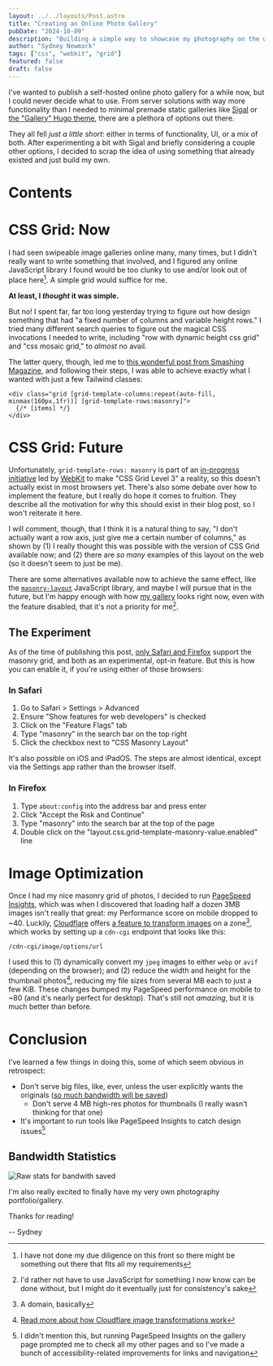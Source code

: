 ```yaml
---
layout: ../../layouts/Post.astro
title: "Creating an Online Photo Gallery"
pubDate: "2024-10-09"
description: "Building a simple way to showcase my photography on the web; and: please make CSS Masonry Grid a reality!"
author: "Sydney Newmark"
tags: ["css", "webkit", "grid"]
featured: false
draft: false
---
```



I've wanted to publish a self-hosted online photo gallery for a while now, but I could never decide what to use. From server solutions with way more functionality than I needed to minimal premade static galleries like [Sigal](http://sigal.saimon.org/en/latest/) or [the "Gallery" Hugo theme](https://themes.gohugo.io/themes/hugo-theme-gallery/), there are a plethora of options out there.

They all fell _just a little short_: either in terms of functionality, UI, or a mix of both. After experimenting a bit with Sigal and briefly considering a couple other options, I decided to scrap the idea of using something that already existed and just build my own.

# Contents

# CSS Grid: Now

I had seen swipeable image galleries online many, many times, but I didn't really want to write something that involved, and I figured any online JavaScript library I found would be too clunky to use and/or look out of place here[^1]. A simple grid would suffice for me.

**At least, I _thought_ it was simple.**

But no! I spent far, far too long yesterday trying to figure out how design something that had "a fixed number of columns and variable height rows." I tried many different search queries to figure out the magical CSS invocations I needed to write, including "row with dynamic height css grid" and "css mosaic grid," to _almost_ no avail.

The latter query, though, led me to [this wonderful post from Smashing Magazine](https://www.smashingmagazine.com/native-css-masonry-layout-css-grid/), and following their steps, I was able to achieve exactly what I wanted with just a few Tailwind classes:

```tsx
<div class="grid [grid-template-columns:repeat(auto-fill, minmax(160px,1fr))] [grid-template-rows:masonry]">
  {/* [items] */}
</div>
```

# CSS Grid: Future

Unfortunately, `grid-template-rows: masonry` is part of an [in-progress initiative](https://webkit.org/blog/15269/help-us-invent-masonry-layouts-for-css-grid-level-3/) led by [WebKit](https://webkit.org) to make "CSS Grid Level 3" a reality, so this doesn't actually exist in most browsers yet. There's also some debate over how to implement the feature, but I really do hope it comes to fruition. They describe all the motivation for why this should exist in their blog post, so I won't reiterate it here.

I will comment, though, that I think it is a natural thing to say, "I don't actually want a row axis, just give me a certain number of columns," as shown by (1) I really thought this was possible with the version of CSS Grid available now; and (2) there are _so many_ examples of this layout on the web (so it doesn't seem to just be me).

There are some alternatives available now to achieve the same effect, like the [`masonry-layout`](https://masonry.desandro.com) JavaScript library, and maybe I will pursue that in the future, but I'm happy enough with how [my gallery](/gallery) looks right now, even with the feature disabled, that it's not a priority for me[^2].

## The Experiment

As of the time of publishing this post, [only Safari and Firefox](https://developer.mozilla.org/en-US/docs/Web/CSS/CSS_grid_layout/Masonry_layout#browser_compatibility) support the masonry grid, and both as an experimental, opt-in feature. But this is how you can enable it, if you're using either of those browsers:

### In Safari

1. Go to Safari > Settings > Advanced
2. Ensure "Show features for web developers" is checked
3. Click on the "Feature Flags" tab
4. Type "masonry" in the search bar on the top right
5. Click the checkbox next to "CSS Masonry Layout"

It's also possible on iOS and iPadOS. The steps are almost identical, except via the Settings app rather than the browser itself.

### In Firefox

1. Type `about:config` into the address bar and press enter
2. Click "Accept the Risk and Continue"
3. Type "masonry" into the search bar at the top of the page
4. Double click on the "layout.css.grid-template-masonry-value.enabled" line

# Image Optimization

Once I had my nice masonry grid of photos, I decided to run [PageSpeed Insights](https://pagespeed.web.dev), which was when I discovered that loading half a dozen 3MB images isn't really that great: my Performance score on mobile dropped to ~40. Luckily, [Cloudflare](https://cloudflare.com) offers [a feature to transform images](https://developers.cloudflare.com/images/transform-images/) on a zone[^3], which works by setting up a `cdn-cgi` endpoint that looks like this:

```
/cdn-cgi/image/options/url
```

I used this to (1) dynamically convert my `jpeg` images to either `webp` or `avif` (depending on the browser); and (2) reduce the width and height for the thumbnail photos[^4], reducing my file sizes from several MB each to just a few KiB. These changes bumped my PageSpeed performance on mobile to ~80 (and it's nearly perfect for desktop). That's still not _amazing_, but it is much better than before.

# Conclusion

I've learned a few things in doing this, some of which seem obvious in retrospect:

- Don't serve big files, like, ever, unless the user explicitly wants the originals ([so much bandwidth will be saved](#bandwidth-statistics))
  - Don't serve 4 MB high-res photos for thumbnails (I really wasn't thinking for that one)
- It's important to run tools like PageSpeed Insights to catch design issues[^5]

## Bandwidth Statistics

<Image src={bandwidthStats} alt="Raw stats for bandwith saved"/>

I'm also really excited to finally have my very own photography portfolio/gallery.

Thanks for reading!

-- Sydney

[^1]: I have not done my due diligence on this front so there might be something out there that fits all my requirements

[^2]: I'd rather not have to use JavaScript for something I now know can be done without, but I might do it eventually just for consistency's sake

[^3]: A domain, basically

[^4]: [Read more about how Cloudflare image transformations work](https://developers.cloudflare.com/images/transform-images/)

[^5]: I didn't mention this, but running PageSpeed Insights on the gallery page prompted me to check all my other pages and so I've made a bunch of accessibility-related improvements for links and navigation
